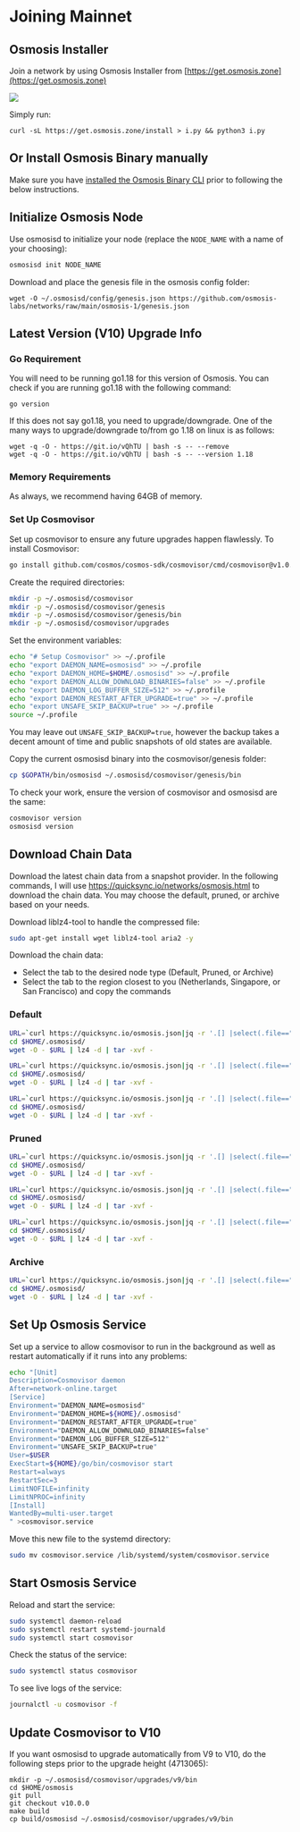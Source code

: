 

# Joining Mainnet

## Osmosis Installer

Join a network by using Osmosis Installer from [https://get.osmosis.zone](https://get.osmosis.zone) 


![](../assets/installer_11.png)

Simply run:

```
curl -sL https://get.osmosis.zone/install > i.py && python3 i.py
```



## Or Install Osmosis Binary manually

Make sure you have [installed the Osmosis Binary CLI](../osmosis-core/osmosisd#minimum-requirements) prior to following the below instructions.


## Initialize Osmosis Node

Use osmosisd to initialize your node (replace the ```NODE_NAME``` with a name of your choosing):

```bash
osmosisd init NODE_NAME
```

Download and place the genesis file in the osmosis config folder:

```
wget -O ~/.osmosisd/config/genesis.json https://github.com/osmosis-labs/networks/raw/main/osmosis-1/genesis.json
```

## Latest Version (V10) Upgrade Info

### Go Requirement

You will need to be running go1.18 for this version of Osmosis. You can check if you are running go1.18 with the following command:

```{.sh}
go version
```

If this does not say go1.18, you need to upgrade/downgrade. One of the many ways to upgrade/downgrade to/from go 1.18 on linux is as follows:

```{.sh}
wget -q -O - https://git.io/vQhTU | bash -s -- --remove
wget -q -O - https://git.io/vQhTU | bash -s -- --version 1.18
```
### Memory Requirements

As always, we recommend having 64GB of memory. 

### Set Up Cosmovisor

Set up cosmovisor to ensure any future upgrades happen flawlessly. To install Cosmovisor:

```bash
go install github.com/cosmos/cosmos-sdk/cosmovisor/cmd/cosmovisor@v1.0.0
```

Create the required directories:

```bash
mkdir -p ~/.osmosisd/cosmovisor
mkdir -p ~/.osmosisd/cosmovisor/genesis
mkdir -p ~/.osmosisd/cosmovisor/genesis/bin
mkdir -p ~/.osmosisd/cosmovisor/upgrades
```

Set the environment variables:

```bash
echo "# Setup Cosmovisor" >> ~/.profile
echo "export DAEMON_NAME=osmosisd" >> ~/.profile
echo "export DAEMON_HOME=$HOME/.osmosisd" >> ~/.profile
echo "export DAEMON_ALLOW_DOWNLOAD_BINARIES=false" >> ~/.profile
echo "export DAEMON_LOG_BUFFER_SIZE=512" >> ~/.profile
echo "export DAEMON_RESTART_AFTER_UPGRADE=true" >> ~/.profile
echo "export UNSAFE_SKIP_BACKUP=true" >> ~/.profile
source ~/.profile
```
You may leave out `UNSAFE_SKIP_BACKUP=true`, however the backup takes a decent amount of time and public snapshots of old states are available.

Copy the current osmosisd binary into the cosmovisor/genesis folder:

```bash
cp $GOPATH/bin/osmosisd ~/.osmosisd/cosmovisor/genesis/bin
```

To check your work, ensure the version of cosmovisor and osmosisd are the same:

```bash
cosmovisor version
osmosisd version
```

## Download Chain Data

Download the latest chain data from a snapshot provider. In the following commands, I will use <a href="https://quicksync.io/networks/osmosis.html" target="_blank">https://quicksync.io/networks/osmosis.html</a> to download the chain data. You may choose the default, pruned, or archive based on your needs.

Download liblz4-tool to handle the compressed file:

```bash
sudo apt-get install wget liblz4-tool aria2 -y
```

Download the chain data:

- Select the tab to the desired node type (Default, Pruned, or Archive)
- Select the tab to the region closest to you (Netherlands, Singapore, or San Francisco) and copy the commands


<!-- #region -->

### Default
<Tabs>
  <TabItem value="netherlands" label="Netherlands" default>

``` bash
URL=`curl https://quicksync.io/osmosis.json|jq -r '.[] |select(.file=="osmosis-1-default")|select (.mirror=="Netherlands")|.url'`
cd $HOME/.osmosisd/
wget -O - $URL | lz4 -d | tar -xvf -
```

  </TabItem>
  <TabItem value="singapore" label="Singapore">

``` bash
URL=`curl https://quicksync.io/osmosis.json|jq -r '.[] |select(.file=="osmosis-1-default")|select (.mirror=="Singapore")|.url'`
cd $HOME/.osmosisd/
wget -O - $URL | lz4 -d | tar -xvf -
```

  </TabItem>
  <TabItem value="sanfrancisco" label="San Francisco">

``` bash
URL=`curl https://quicksync.io/osmosis.json|jq -r '.[] |select(.file=="osmosis-1-default")|select (.mirror=="SanFrancisco")|.url'`
cd $HOME/.osmosisd/
wget -O - $URL | lz4 -d | tar -xvf -
```

  </TabItem>
</Tabs>

### Pruned
<Tabs>
  <TabItem value="netherlands" label="Netherlands" default>

``` bash
URL=`curl https://quicksync.io/osmosis.json|jq -r '.[] |select(.file=="osmosis-1-pruned")|select (.mirror=="Netherlands")|.url'`
cd $HOME/.osmosisd/
wget -O - $URL | lz4 -d | tar -xvf -
```

  </TabItem>
  <TabItem value="singapore" label="Singapore">

``` bash
URL=`curl https://quicksync.io/osmosis.json|jq -r '.[] |select(.file=="osmosis-1-pruned")|select (.mirror=="Singapore")|.url'`
cd $HOME/.osmosisd/
wget -O - $URL | lz4 -d | tar -xvf -
```

  </TabItem>
  <TabItem value="sanfrancisco" label="San Francisco">

``` bash
URL=`curl https://quicksync.io/osmosis.json|jq -r '.[] |select(.file=="osmosis-1-pruned")|select (.mirror=="SanFrancisco")|.url'`
cd $HOME/.osmosisd/
wget -O - $URL | lz4 -d | tar -xvf -
```

  </TabItem>
</Tabs>



### Archive
<Tabs>
  <TabItem value="netherlands" label="Netherlands" default>

``` bash
URL=`curl https://quicksync.io/osmosis.json|jq -r '.[] |select(.file=="osmosis-1-archive")|select (.mirror=="Netherlands")|.url'`
cd $HOME/.osmosisd/
wget -O - $URL | lz4 -d | tar -xvf -
```

  </TabItem>

</Tabs>


<!-- #endregion -->

## Set Up Osmosis Service

Set up a service to allow cosmovisor to run in the background as well as restart automatically if it runs into any problems:

```bash
echo "[Unit]
Description=Cosmovisor daemon
After=network-online.target
[Service]
Environment="DAEMON_NAME=osmosisd"
Environment="DAEMON_HOME=${HOME}/.osmosisd"
Environment="DAEMON_RESTART_AFTER_UPGRADE=true"
Environment="DAEMON_ALLOW_DOWNLOAD_BINARIES=false"
Environment="DAEMON_LOG_BUFFER_SIZE=512"
Environment="UNSAFE_SKIP_BACKUP=true"
User=$USER
ExecStart=${HOME}/go/bin/cosmovisor start
Restart=always
RestartSec=3
LimitNOFILE=infinity
LimitNPROC=infinity
[Install]
WantedBy=multi-user.target
" >cosmovisor.service
```

Move this new file to the systemd directory:

```bash
sudo mv cosmovisor.service /lib/systemd/system/cosmovisor.service
```

## Start Osmosis Service

Reload and start the service:

```bash
sudo systemctl daemon-reload
sudo systemctl restart systemd-journald
sudo systemctl start cosmovisor
```

Check the status of the service:

```bash
sudo systemctl status cosmovisor
```

To see live logs of the service:

```bash
journalctl -u cosmovisor -f
```

## Update Cosmovisor to V10

If you want osmosisd to upgrade automatically from V9 to V10, do the following steps prior to the upgrade height (4713065):

```{.sh}
mkdir -p ~/.osmosisd/cosmovisor/upgrades/v9/bin
cd $HOME/osmosis
git pull
git checkout v10.0.0
make build
cp build/osmosisd ~/.osmosisd/cosmovisor/upgrades/v9/bin
```